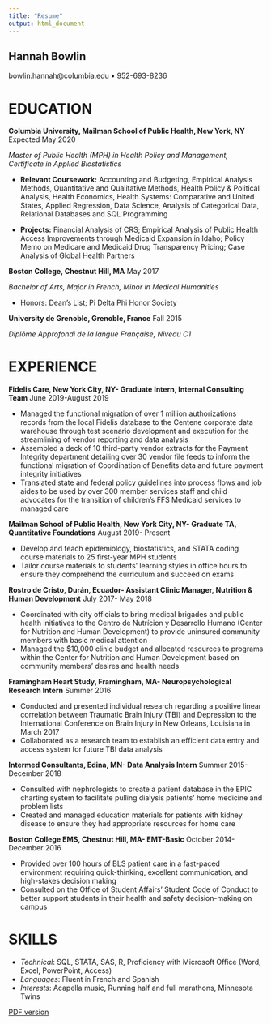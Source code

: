 ```yaml
---
title: "Resume"
output: html_document
---
```

<link rel="shortcut icon" type="image/x-icon" href="images/forest.png">
 
## Hannah Bowlin
bowlin.hannah@columbia.edu • 952-693-8236

# EDUCATION
**Columbia University, Mailman School of Public Health, New York, NY**				         Expected May 2020

_Master of Public Health (MPH) in Health Policy and Management, Certificate in Applied Biostatistics_

* **Relevant Coursework:** Accounting and Budgeting, Empirical Analysis Methods, Quantitative and Qualitative Methods, Health Policy & Political Analysis, Health Economics, Health Systems: Comparative and United States, Applied Regression, Data Science, Analysis of Categorical Data, Relational Databases and SQL Programming

* **Projects:** Financial Analysis of CRS; Empirical Analysis of Public Health Access Improvements through Medicaid Expansion in Idaho; Policy Memo on Medicare and Medicaid Drug Transparency Pricing; Case Analysis of Global Health Partners

**Boston College, Chestnut Hill, MA**                    										                    May 2017

_Bachelor of Arts, Major in French, Minor in Medical Humanities_

 * Honors: Dean’s List; Pi Delta Phi Honor Society

**University de Grenoble, Grenoble, France**                                                   Fall 2015

_Diplôme Approfondi de la langue Française, Niveau C1_

# EXPERIENCE
**Fidelis Care, New York City, NY- Graduate Intern, Internal Consulting Team**	   June 2019-August 2019

*	Managed the functional migration of over 1 million authorizations records from the local Fidelis database to the Centene corporate data warehouse through test scenario development and execution for the streamlining of vendor reporting and data analysis
*	Assembled a deck of 10 third-party vendor extracts for the Payment Integrity department detailing over 30 vendor file feeds to inform the functional migration of Coordination of Benefits data and future payment integrity initiatives
* Translated state and federal policy guidelines into process flows and job aides to be used by over 300 member services staff and child advocates for the transition of children’s FFS Medicaid services to managed care

**Mailman School of Public Health, New York City, NY- Graduate TA, Quantitative Foundations**                             August 2019- Present

*	Develop and teach epidemiology, biostatistics, and STATA coding course materials to 25 first-year MPH students
* Tailor course materials to students’ learning styles in office hours to ensure they comprehend the curriculum and succeed on exams

**Rostro de Cristo, Durán, Ecuador- Assistant Clinic Manager, Nutrition & Human Development**	                             July 2017- May 2018

* Coordinated with city officials to bring medical brigades and public health initiatives to the Centro de Nutrícion y Desarrollo Humano (Center for Nutrition and Human Development) to provide uninsured community members with basic medical attention
* Managed the $10,000 clinic budget and allocated resources to programs within the Center for Nutrition and Human Development based on community members’ desires and health needs                                   

**Framingham Heart Study, Framingham, MA- Neuropsychological Research Intern**				      Summer 2016

* Conducted and presented individual research regarding a positive linear correlation between Traumatic Brain Injury (TBI) and Depression to the International Conference on Brain Injury in New Orleans, Louisiana in March 2017 
* Collaborated as a research team to establish an efficient data entry and access system for future TBI data analysis

**Intermed Consultants, Edina, MN- Data Analysis Intern**					           Summer 2015- December 2018

* Consulted with nephrologists to create a patient database in the EPIC charting system to facilitate pulling dialysis patients’ home medicine and problem lists
* Created and managed education materials for patients with kidney disease to ensure they had appropriate resources for home care 

**Boston College EMS, Chestnut Hill, MA- EMT-Basic**					               October 2014- December 2016

*	Provided over 100 hours of BLS patient care in a fast-paced environment requiring quick-thinking, excellent communication, and high-stakes decision making
*	Consulted on the Office of Student Affairs’ Student Code of Conduct to better support students in their health and safety decision-making on campus

# SKILLS
* _Technical_: SQL, STATA, SAS, R, Proficiency with Microsoft Office (Word, Excel, PowerPoint, Access)
* _Languages_: Fluent in French and Spanish 
* _Interests_: Acapella music, Running half and full marathons, Minnesota Twins

[PDF version](Hannah Bowlin Resume .pdf)